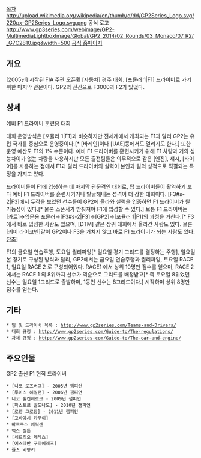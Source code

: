 [[목차]]
http://upload.wikimedia.org/wikipedia/en/thumb/d/dd/GP2Series_Logo.svg/220px-GP2Series_Logo.svg.png
공식 로고
http://www.gp3series.com/webimage/GP2-MultimediaLightboxImage/Global/GP2_2014/02_Rounds/03_Monaco/07_R2/_G7C2810.jpg&width=500
[http://www.gp2series.com/ 공식 홈페이지]
== 개요 ==
[2005년] 시작된 FIA 주관 오픈휠 [자동차] 경주 대회. [포뮬러 1|F1] 드라이버로 가기위한 마지막 관문이다. GP2의 전신으로 F3000과 F2가 있었다.

== 상세 ==
예비 F1 드라이버 훈련용 대회

대회 운영방식은 [포뮬러 1|F1]과 비슷하지만 전세계에서 개최되는 F1과 달리 GP2는 유럽 국가를 중심으로 운영중이다.[* [바레인]이나 [UAE]등에서도 열리기도 한다.] 또한 운영 예산도 F1의 1% 수준이다. 예비 F1 드라이버를 훈련시키기 위해 F1 차량과 거의 성능차이가 없는 차량을 사용하지만 모든 출전팀들은 의무적으로 같은 [엔진], 섀시, [타이어]를 사용하는 점에서 F1과 달리 드라이버의 실력이 본인과 팀의 성적으로 직결되는 특징을 가지고 있다.

드라이버들이 F1에 입성하는 데 마지막 관문격인 대회로, 탑 드라이버들이 활약하기 보다 예비 F1 드라이버를 훈련시키거나 발굴해내는 성격이 더 강한 대회이다. [F3#s-2|F3]에서 두각을 보였던 선수들이 GP2에 올라와 실력을 입증하면 F1 드라이버가 될 가능성이 있다.[* 물론 스폰서가 받춰져야 F1에 입성할 수 있다.] 보통 F1 드라이버는 [카트]→입문용 포뮬러→[F3#s-2|F3]→[GP2]→[포뮬러 1|F1]의 과정을 거친다.[* F3에서 바로 입성한 사람도 있으며, [DTM] 같은 상위 대회에서 올라간 사람도 있다. 물론 [키미 라이코넨]같이 GP2이나 F3을 거치지 않고 바로 F1 드라이버가 되는 사람도 있다. [http://i2.wp.com/www.gp-hub.com/wp-content/uploads/2013/04/Driver-Path-to-F1-final-redux.jpg 참조]]

F1의 금요일 연습주행, 토요일 퀄리파잉[* 일요일 경기 그리드를 결정하는 주행], 일요일 본 경기로 구성된 방식과 달리, GP2에서는 금요일 연습주행과 퀄리파잉, 토요일 RACE 1, 일요일 RACE 2 로 구성되어있다. RACE1 에서 상위 10명만 점수를 얻으며, RACE 2 에서는 RACE 1 의 8위까지 선수가 역순으로 그리드를 배정받고[* 즉 토요일 8위었던 선수는 일요일 1그리드로 출발하며, 1등인 선수는 8그리드이다.] 시작하며 상위 8명만 점수를 얻는다.

== 기타 ==
 * 팀 및 드라이버 목록 : http://www.gp2series.com/Teams-and-Drivers/
 * 대회 규정 : http://www.gp2series.com/Guide-to/The-regulations/
 * 차체 규정 : http://www.gp2series.com/Guide-to/The-car-and-engine/

== 주요인물 ==
GP2 출신 F1 현직 드라이버
 * [니코 로즈버그] - 2005년 챔피언
 * [루이스 해밀턴] - 2006년 챔피언
 * 니코 휠켄베르크 - 2009년 챔피언
 * [파스토르 말도나도] - 2010년 챔피언
 * [로맹 그로장] - 2011년 챔피언
 * [고바야시 카무이]
 * 마르쿠스 에릭센
 * 맥스 칠튼
 * [세르히오 페레스]
 * [에스테반 구티에레즈]
 * 쥴스 비앙키
